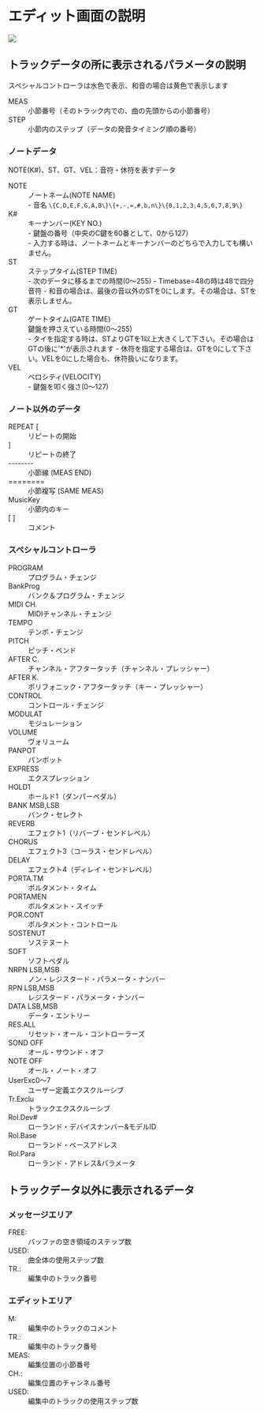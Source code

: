 # エディット画面の説明

![](./image/edit-screen.png)

## トラックデータの所に表示されるパラメータの説明
スペシャルコントローラは水色で表示、和音の場合は黄色で表示します
<dl>
  <dt>MEAS</dt>
  <dd>小節番号（そのトラック内での、曲の先頭からの小節番号）</dd>
  <dt>STEP</dt>
  <dd>小節内のステップ（データの発音タイミング順の番号）</dd>
</dl>

### ノートデータ
<p>NOTE(K#)、ST、GT、VEL：音符・休符を表すデータ</p>
<dl>
  <dt>NOTE</dt>
  <dd>
    ノートネーム(NOTE NAME)<br />
    - 音名 <code>\{C,D,E,F,G,A,B\}\{+,-,=,#,b,n\}\{0,1,2,3,4,5,6,7,8,9\}</code>
  </dd>
  <dt>K#</dt>
  <dd>
    キーナンバー(KEY NO.)<br />
    - 鍵盤の番号（中央のC鍵を60番として、0から127）<br />
    - 入力する時は、ノートネームとキーナンバーのどちらで入力しても構いません。
  </dd>
  <dt>ST</dt>
  <dd>
    ステップタイム(STEP TIME)<br />
    - 次のデータに移るまでの時間(0～255)
    - Timebase=48の時は48で四分音符
    - 和音の場合は、最後の音以外のSTを0にします。その場合は、STを表示しません。
  </dd>
  <dt>GT</dt>
  <dd>
    ゲートタイム(GATE TIME)<br />
    鍵盤を押さえている時間(0～255)<br />
    - タイを指定する時は、STよりGTを1以上大きくして下さい。その場合はGTの後に'*'が表示されます
    - 休符を指定する場合は、GTを0にして下さい。VELを0にした場合も、休符扱いになります。
  </dd>
  <dt>VEL</dt>
  <dd>
    ベロシティ(VELOCITY)<br />
    - 鍵盤を叩く強さ(0～127)
  </dd>
</dl>

### ノート以外のデータ

<dl>
  <dt>REPEAT [</dt>
  <dd>リピートの開始</dd>

  <dt>       ]</dt>
  <dd>リピートの終了</dd>

  <dt>--------</dt>
  <dd>小節線 (MEAS END)</dd>

  <dt>========</dt>
  <dd>小節複写 (SAME MEAS)</dd>

  <dt>MusicKey</dt>
  <dd>小節内のキー</dd>

  <dt>[      ]</dt>
  <dd>コメント</dd>
</dl>

### スペシャルコントローラ
<dl>
  <dt>PROGRAM</dt>
  <dd>プログラム・チェンジ</dd>
  <dt>BankProg</dt>
  <dd>バンク＆プログラム・チェンジ</dd>
  <dt>MIDI CH.</dt>
  <dd>MIDIチャンネル・チェンジ</dd>
  <dt>TEMPO</dt>
  <dd>テンポ・チェンジ</dd>
  <dt>PITCH</dt>
  <dd>ピッチ・ベンド</dd>
  <dt>AFTER C.</dt>
  <dd>チャンネル・アフタータッチ（チャンネル・プレッシャー）</dd>
  <dt>AFTER K.</dt>
  <dd>ポリフォニック・アフタータッチ（キー・プレッシャー）</dd>
  <dt>CONTROL</dt>
  <dd>コントロール・チェンジ</dd>
  <dt>MODULAT</dt>
  <dd>モジュレーション</dd>
  <dt>VOLUME</dt>
  <dd>ヴォリューム</dd>
  <dt>PANPOT</dt>
  <dd>パンポット</dd>
  <dt>EXPRESS</dt>
  <dd>エクスプレッション</dd>
  <dt>HOLD1</dt>
  <dd>ホールド1（ダンパーペダル）</dd>
  <dt>BANK MSB,LSB</dt>
  <dd>バンク・セレクト</dd>
  <dt>REVERB</dt>
  <dd>エフェクト1（リバーブ・センドレベル）</dd>
  <dt>CHORUS</dt>
  <dd>エフェクト3（コーラス・センドレベル）</dd>
  <dt>DELAY</dt>
  <dd>エフェクト4（ディレイ・センドレベル）</dd>
  <dt>PORTA.TM</dt>
  <dd>ポルタメント・タイム</dd>
  <dt>PORTAMEN</dt>
  <dd>ポルタメント・スイッチ</dd>
  <dt>POR.CONT</dt>
  <dd>ポルタメント・コントロール</dd>
  <dt>SOSTENUT</dt>
  <dd>ソステヌート</dd>
  <dt>SOFT</dt>
  <dd>ソフトペダル</dd>
  <dt>NRPN LSB,MSB</dt>
  <dd>ノン・レジスタード・パラメータ・ナンバー</dd>
  <dt>RPN LSB,MSB</dt>
  <dd>レジスタード・パラメータ・ナンバー</dd>
  <dt>DATA LSB,MSB</dt>
  <dd>データ・エントリー</dd>
  <dt>RES.ALL</dt>
  <dd>リセット・オール・コントローラーズ</dd>
  <dt>SOND OFF</dt>
  <dd>オール・サウンド・オフ</dd>
  <dt>NOTE OFF</dt>
  <dd>オール・ノート・オフ</dd>
  <dt>UserExc0～7</dt>
  <dd>ユーザー定義エクスクルーシブ</dd>
  <dt>Tr.Exclu</dt>
  <dd>トラックエクスクルーシブ</dd>
  <dt>Rol.Dev#</dt>
  <dd>ローランド・デバイスナンバー&モデルID</dd>
  <dt>Rol.Base</dt>
  <dd>ローランド・ベースアドレス</dd>
  <dt>Rol.Para</dt>
  <dd>ローランド・アドレス&パラメータ</dd>
</dl>

## トラックデータ以外に表示されるデータ
### メッセージエリア

<dl>
  <dt>FREE:</dt>
  <dd>バッファの空き領域のステップ数</dd>
  <dt>USED:</dt>
  <dd>曲全体の使用ステップ数</dd>
  <dt>TR.:</dt>
  <dd>編集中のトラック番号</dd>
</dl>

### エディットエリア

<dl>
  <dt>M:</dt>
  <dd>編集中のトラックのコメント</dd>
  <dt>TR.:</dt>
  <dd>編集中のトラック番号</dd>
  <dt>MEAS:</dt>
  <dd>編集位置の小節番号</dd>
  <dt>CH.:</dt>
  <dd>編集位置のチャンネル番号</dd>
  <dt>USED:</dt>
  <dd>編集中のトラックの使用ステップ数</dd>
</dl>

